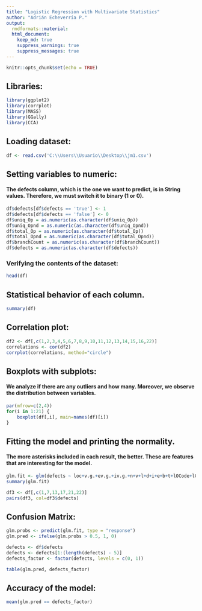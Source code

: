 ---
title: "Logistic Regression with Multivariate Statistics"
author: "Adrián Echeverría P."
output:
  rmdformats::material:
  html_document:
    keep_md: true
    suppress_warnings: true
    suppress_messages: true
---

```{r setup, include=FALSE}
knitr::opts_chunk$set(echo = TRUE)
```

## Libraries:
```{r, warning=FALSE, message=FALSE}
library(ggplot2)
library(corrplot)
library(MASS)
library(GGally)
library(CCA)
```

## Loading dataset:
```{r}
df <- read.csv('C:\\Users\\Usuario\\Desktop\\jm1.csv')
```

## Setting variables to numeric:

#### The defects column, which is the one we want to predict, is in String values. Therefore, we must switch it to binary (1 or 0).
```{r, warning=FALSE, message=FALSE}
df$defects[df$defects == 'true'] <- 1
df$defects[df$defects == 'false'] <- 0
df$uniq_Op = as.numeric(as.character(df$uniq_Op))
df$uniq_Opnd = as.numeric(as.character(df$uniq_Opnd))
df$total_Op = as.numeric(as.character(df$total_Op))
df$total_Opnd = as.numeric(as.character(df$total_Opnd))
df$branchCount = as.numeric(as.character(df$branchCount))
df$defects = as.numeric(as.character(df$defects))
```

### Verifying the contents of the dataset:
```{r}
head(df)
```

## Statistical behavior of each column.
```{r}
summary(df)
```

## Correlation plot:
```{r}
df2 <- df[,c(1,2,3,4,5,6,7,8,9,10,11,12,13,14,15,16,22)]
correlations <- cor(df2)
corrplot(correlations, method="circle")
```

## Boxplots with subplots:

#### We analyze if there are any outliers and how many. Moreover, we observe the distribution between variables.
```{r}
par(mfrow=c(2,4))
for(i in 1:21) {
    boxplot(df[,i], main=names(df)[i])
}
```

## Fitting the model and printing the normality.

#### The more asterisks included in each result, the better. These are features that are interesting for the model.
```{r}
glm.fit <- glm(defects ~ loc+v.g.+ev.g.+iv.g.+n+v+l+d+i+e+b+t+lOCode+lOComment+lOBlank+locCodeAndComment+uniq_Op+uniq_Opnd+total_Op+branchCount+defects, data = df, family = binomial)
summary(glm.fit)
```

```{r}
df3 <- df[,c(1,7,13,17,21,22)]
pairs(df3, col=df3$defects)
```

## Confusion Matrix:
```{r}
glm.probs <- predict(glm.fit, type = "response")
glm.pred <- ifelse(glm.probs > 0.5, 1, 0)

defects <- df$defects
defects <- defects[1:(length(defects) - 5)]
defects_factor <- factor(defects, levels = c(0, 1))

table(glm.pred, defects_factor)
```

## Accuracy of the model:
```{r}
mean(glm.pred == defects_factor)
```